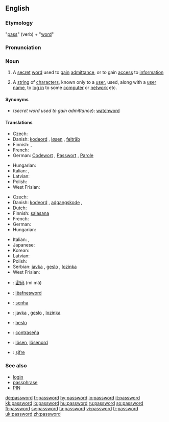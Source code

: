 ==English==

===Etymology===
"[[pass#Verb|pass]]" (verb) + "[[word]]"

===Pronunciation===
{{IPA|[ˈpaːswɜːd]}}

===Noun===
{{wikipedia}}
{{en-noun}}

# A [[secret]] [[word]] used to [[gain]] [[admittance]], or to gain [[access]] to [[information]]
# {{computing}} A [[string]] of [[character]]s, known only to a [[user]], used, along with a [[user name]], to [[log in]] to some [[computer]] or [[network]] etc.

====Synonyms====
* (''secret word used to gain admittance''): [[watchword]]

====Translations====
{{trans-top|secret word used to gain admittance}}
* Czech: {{t-|cs|heslo|n}}
* Danish: [[kodeord]] {{n}}, [[løsen]] {{n}}, [[feltråb]] {{n}}
* Finnish: {{t+|fi|salasana}}, {{t+|fi|tunnussana}}
* French: {{t+|fr|mot de passe|m}}
* German: [[Codewort]] {{m}}, [[Passwort]] {{n}}, [[Parole]] {{f}}
{{trans-mid}}
* Hungarian: {{t|hu|jelszó}}
* Italian: {{t+|it|parola d'ordine|f}}, {{t-|it|parola chiave|f}}
* Latvian: {{t-|lv|parole|f|xs=Latvian}}
* Polish: {{t+|pl|hasło|n}}
* West Frisian: {{t|fy|wachtwurd|n|xs=West Frisian}}
{{trans-bottom}}

{{trans-top|computing: string of characters known only to a user}}
* Czech: {{t-|cs|heslo|n}}
* Danish: [[kodeord]] {{n}}, [[adgangskode]] {{c}}, {{t-|da|password|n}}
* Dutch: {{t+|nl|wachtwoord|n}}
* Finnish: [[salasana]]
* French: {{t+|fr|mot de passe|m}}
* German: {{t+|de|Passwort|n}}
* Hungarian: {{t|hu|jelszó}}
{{trans-mid}}
* Italian: {{t-|it|parola chiave|f}}, {{t+|it|password|f}}
* Japanese: {{t-|ja|パスワード|tr=pasuwādo|sc=Jpan}}
* Korean: {{ko-inline|암호|amho}}
* Latvian: {{t-|lv|parole|f|xs=Latvian}}
* Polish: {{t+|pl|hasło|n}}
* Serbian: [[javka]] {{f}}, [[geslo]] {{n}}, [[lozinka]] {{f}}
* West Frisian: {{t|fy|wachtwurd|n|xs=West Frisian}}
{{trans-bottom}}

{{checktrans-top}}
* {{ttbc|Chinese}}: [[密码]] (mì mǎ)
* {{ttbc|Old English}}: [[leafnesword|lēafnesword]] {{n}}
* {{ttbc|Portuguese}}: [[senha]]
{{checktrans-mid}}
* {{ttbc|Serbian}}: [[javka]] {{f}}, [[geslo]] {{n}}, [[lozinka]] {{f}}
* {{ttbc|Slovak}}: [[heslo]] {{n}}
* {{ttbc|Spanish}}: [[contraseña]]
* {{ttbc|Swedish}}: [[lösen]], [[lösenord]]
* {{ttbc|Turkish}}: [[şifre]]
{{checktrans-bottom}}

===See also===
* [[login]]
* [[passphrase]]
* [[PIN]]

[[de:password]]
[[fr:password]]
[[hy:password]]
[[io:password]]
[[it:password]]
[[kk:password]]
[[lo:password]]
[[hu:password]]
[[ru:password]]
[[so:password]]
[[fi:password]]
[[sv:password]]
[[ta:password]]
[[vi:password]]
[[tr:password]]
[[uk:password]]
[[zh:password]]